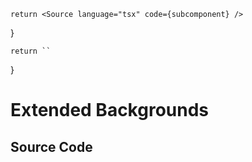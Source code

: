 
    return <Source language="tsx" code={subcomponent} />
}

    return ``
}

# Extended Backgrounds

<Meta isTemplate title="Tailwind/Theme/Extended/Backgrounds" />

<Documentation />

## Source Code

<SourceCode />